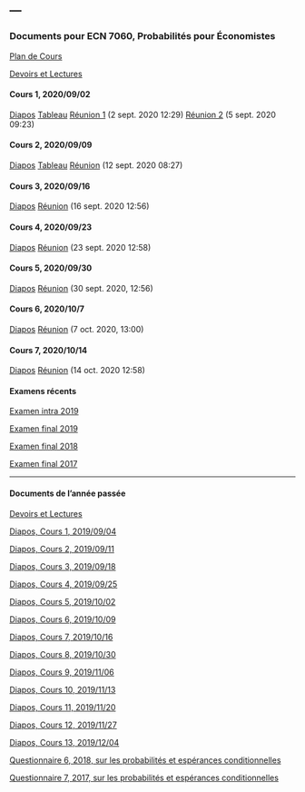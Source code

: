 ---
---

<link rel="stylesheet" href="styles.css" type="text/css">

### Documents pour ECN 7060, Probabilités pour Économistes

[Plan de Cours](./ECN7060/ECN7060A-A20-PC.pdf)

[Devoirs et Lectures](./ECN7060/ECN7060_DL.pdf)

#### Cours 1, 2020/09/02

[Diapos](./ECN7060/ECN7060_1.pdf) [Tableau](./ECN7060/Tableau_Cours_1.pdf)
[Réunion 1](https://umontreal.zoom.us/rec/share/PykJRDaR0NlufGmlnyrw6NthNr9sG0ZnHS5YOR8WxuAvir6zHNRBLsHIguyioUbc.pPSUU2vekQowglPz) (2 sept. 2020 12:29)
[Réunion 2](https://umontreal.zoom.us/rec/share/oUOQG2m5XAjBUnox3pQEIVOBS1ZebHFG31GHYOtAQ3DGS_Yw4FohBWAylmqxBLoO.oXfAXhPZEOMdeNwR) (5 sept. 2020 09:23)

#### Cours 2, 2020/09/09

[Diapos](./ECN7060/ECN7060_2.pdf) [Tableau](./ECN7060/Tableau_Cours_2.pdf)
[Réunion](https://umontreal.zoom.us/rec/share/9H6nHbW_jIFRUiSQTiWXvuBX3qxH754iAmAcLK5TVM_HyDmst35ztM6QOc-UlIk0.RnlG5DTfcqDDhsVG) (12 sept. 2020 08:27)

#### Cours 3, 2020/09/16

[Diapos](./ECN7060/ECN7060_3.pdf)
[Réunion](https://umontreal.zoom.us/rec/share/T_h6GctsjZLZa_zLP0B3CPt6n0gzIn5Ii2rIUQ58hnoUSZEO-5B0bm0nx8vzuNnf.EfPI8hrt2gXOWv8p?startTime=1600275410000) (16 sept. 2020 12:56)

#### Cours 4, 2020/09/23

[Diapos](./ECN7060/ECN7060_4.pdf)
[Réunion](https://umontreal.zoom.us/rec/share/Ob0DARA9MIgYZDm9rePf4uh-XzxSqYPc7sxTYnqxTL6lkruC8uZwe0hWjvPI3Ruj.xW1y3SAn1cJGI8go) (23 sept. 2020 12:58)

#### Cours 5, 2020/09/30

[Diapos](./ECN7060/ECN7060_5.pdf)
[Réunion](https://umontreal.zoom.us/rec/share/H-qUXLye-SdIQkKeYMAOORhKHnBkEWqPWL7Kl4Y-wGuBbqHb_6bX9esVKplktOUN.LDcCIhCZnrMh6pjT) (30 sept. 2020, 12:56)

#### Cours 6, 2020/10/7

[Diapos](./ECN7060/ECN7060_6.pdf)
[Réunion](https://umontreal.zoom.us/rec/share/sD4ucJyHSnoo_jOi-cpdxmRbX0Z4n5oRZhGiu_UCPrM53fUcinC9TCcRscT0Nb5P.BKoLPugj4p0li7CH) (7 oct. 2020, 13:00)

#### Cours 7, 2020/10/14

[Diapos](./ECN7060/ECN7060_7.pdf)
[Réunion](https://umontreal.zoom.us/rec/share/0YA5473vq_8aQ3qbq8g2pjqjP_tAICFThIIUeOM8vNAEoqlO2vVL99HfuquGwHKn.I34RFpda90lbGUYo) (14 oct. 2020 12:58)

#### Examens récents

[Examen intra 2019](./ECN7060/EI19.pdf)

[Examen final 2019](./ECN7060/EF19.pdf)

[Examen final 2018](./ECN7060/EF18A.pdf)

[Examen final 2017](./ECN7060/EF17A.pdf)

***

#### Documents de l'année passée

[Devoirs et Lectures](./ECN7060/ECN7060_DL_2019.pdf)

[Diapos, Cours 1, 2019/09/04](./ECN7060/ECN7060_1_2019.pdf)

[Diapos, Cours 2, 2019/09/11](./ECN7060/ECN7060_2_2019.pdf)

[Diapos, Cours 3, 2019/09/18](./ECN7060/ECN7060_3_2019.pdf)

[Diapos, Cours 4, 2019/09/25](./ECN7060/ECN7060_4_2019.pdf)

[Diapos, Cours 5, 2019/10/02](./ECN7060/ECN7060_5_2019.pdf)

[Diapos, Cours 6, 2019/10/09](./ECN7060/ECN7060_6_2019.pdf)

[Diapos, Cours 7, 2019/10/16](./ECN7060/ECN7060_7_2019.pdf)

[Diapos, Cours 8, 2019/10/30](./ECN7060/ECN7060_8_2019.pdf)

[Diapos, Cours 9, 2019/11/06](./ECN7060/ECN7060_9_2019.pdf)

[Diapos, Cours 10, 2019/11/13](./ECN7060/ECN7060_10_2019.pdf)

[Diapos, Cours 11, 2019/11/20](./ECN7060/ECN7060_11_2019.pdf)

[Diapos, Cours 12, 2019/11/27](./ECN7060/ECN7060_12_2019.pdf)

[Diapos, Cours 13, 2019/12/04](./ECN7060/ECN7060_13_2019.pdf)

[Questionnaire 6, 2018, sur les probabilités et espérances conditionnelles](./ECN7060/Quiz_6_2018.pdf)

[Questionnaire 7, 2017, sur les probabilités et espérances conditionnelles](./ECN7060/Quiz_7.pdf)
